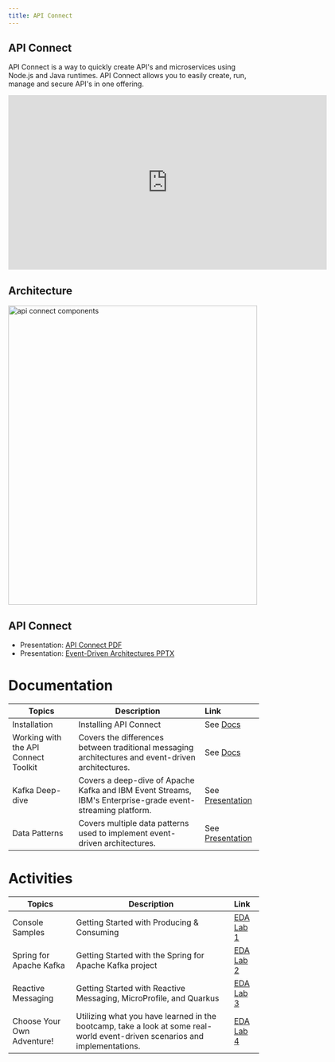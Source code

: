 ```yaml
---
title: API Connect
---
```


## API Connect

API Connect is a way to quickly create API's and microservices using Node.js and Java runtimes. API Connect allows you to easily create, run, manage and secure API's in one offering.  

<iframe width="640" height="350" src="https://www.youtube.com/embed/lmxyiNMER5Y" frameborder="0" allow="accelerometer; autoplay; encrypted-media; gyroscope; picture-in-picture" allowfullscreen></iframe>


## Architecture

<img src="./images/api-connect-components.jpg" alt="api connect components" width="500" height="600"></img>


## API Connect

- Presentation: [API Connect PDF](/slides/07-Event-Driven-Architectures.pdf)
- Presentation: [Event-Driven Architectures PPTX](/slides/07-Event-Driven-Architectures.pptx.zip)

# Documentation

| Topics                            | Description         | Link        |
| --------------------------------| ------------------  |:----------- |
| Installation | Installing API Connect | See [Docs](https://www.ibm.com/support/knowledgecenter/SSMNED_5.0.0/com.ibm.apic.install.doc/overview_installing_apimgmt.html) |
| Working with the API Connect Toolkit | Covers the differences between traditional messaging architectures and event-driven architectures. | See [Docs](https://www.ibm.com/support/knowledgecenter/SSMNED_5.0.0/com.ibm.apic.toolkit.doc/capim_cli_working_with.html) |
| Kafka Deep-dive | Covers a deep-dive of Apache Kafka and IBM Event Streams, IBM's Enterprise-grade event-streaming platform. | See [Presentation](#resources) |
| Data Patterns | Covers multiple data patterns used to implement event-driven architectures. | See [Presentation](#resources) |

# Activities

| Topics                            | Description         | Link        |
| --------------------------------| ------------------  |:----------- |
| Console Samples | Getting Started with Producing & Consuming | [EDA Lab 1](../eda/activities/labs/lab1/) |
| Spring for Apache Kafka | Getting Started with the Spring for Apache Kafka project | [EDA Lab 2](../eda/activities/labs/lab2/) |
| Reactive Messaging | Getting Started with Reactive Messaging, MicroProfile, and Quarkus | [EDA Lab 3](../eda/activities/labs/lab3/) |
| Choose Your Own Adventure! | Utilizing what you have learned in the bootcamp, take a look at some real-world event-driven scenarios and implementations. | [EDA Lab 4](../eda/activities/labs/lab4/)  |
